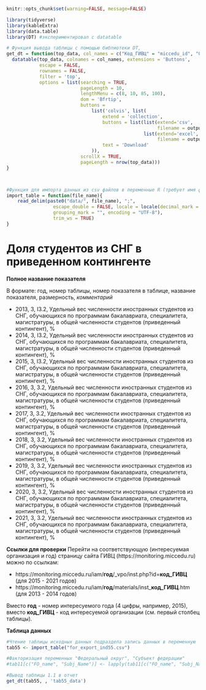 
```r
knitr::opts_chunk$set(warning=FALSE, message=FALSE)
```


```r
library(tidyverse)
library(kableExtra)
library(data.table)
library(DT) #экспериментировал с datatable
```

```r
# Функция вывода таблицы с помощью библиотеки DT, 
get_dt = function(top_data, col_names = c("Код_ГИВЦ" = "miccedu_id", "Организация" = "clear_name", "2013" = "ind_2013_value", "2014" = "ind_2014_value", "2015" = "ind_2015_value", "2016" = "ind_2016_value", "2017" = "ind_2017_value", "2018" = "ind_2018_value", "2019" = "ind_2019_value", "2020" = "ind_2020_value", "2021" =  "ind_2021_value"), output_file_name) {
  datatable(top_data, colnames = col_names, extensions = 'Buttons',
            escape = FALSE,
            rownames = FALSE,
            filter = 'top',
            options = list(searching = TRUE,
                           pageLength = 10,
                           lengthMenu = c(8, 10, 85, 100),
                           dom = 'Bfrtip',
                           buttons = 
                               list('colvis', list(
                                   extend = 'collection',
                                   buttons = list(list(extend='csv',
                                                       filename = output_file_name),
                                                  list(extend='excel',
                                                       filename = output_file_name)),
                                   text = 'Download'
                               )),
                           scrollX = TRUE,
                           pageLength = nrow(top_data))) 
}



#Функция для импорта данных из csv файлов в переменные R (требует имя файла в кавычках и берет из каталока data рабочей директории проекта)
import_table = function(file_name){
    read_delim(paste0("data/", file_name), ";", 
                 escape_double = FALSE, locale = locale(decimal_mark = ",", 
                 grouping_mark = "", encoding = "UTF-8"), 
                 trim_ws = TRUE)
}
```



# Доля студентов из СНГ в приведенном контингенте {#ind55_info}

**Полное название показателя**

В формате: год, номер таблицы, номер показателя в таблице, название показателя, размерность, *комментарий*

* 2013,	3,	I3.2,	Удельный вес численности иностранных студентов из СНГ, обучающихся по программам бакалавриата, специалитета, магистратуры, в общей численности студентов (приведенный контингент), %
* 2014,	3,	I3.2,	Удельный вес численности иностранных студентов из СНГ, обучающихся по программам бакалавриата, специалитета, магистратуры, в общей численности студентов (приведенный контингент), %
* 2015,	3,	I3.2,	Удельный вес численности иностранных студентов из СНГ, обучающихся по программам бакалавриата, специалитета, магистратуры, в общей численности студентов (приведенный контингент), %
* 2016, 3, 3.2, Удельный вес численности иностранных студентов из СНГ, обучающихся по программам бакалавриата, специалитета, магистратуры, в общей численности студентов (приведенный контингент), %
* 2017, 3, 3.2, Удельный вес численности иностранных студентов из СНГ, обучающихся по программам бакалавриата, специалитета, магистратуры, в общей численности студентов (приведенный контингент), %
* 2018, 3, 3.2, Удельный вес численности иностранных студентов из СНГ, обучающихся по программам бакалавриата, специалитета, магистратуры, в общей численности студентов (приведенный контингент), %
* 2019, 3, 3.2, Удельный вес численности иностранных студентов из СНГ, обучающихся по программам бакалавриата, специалитета, магистратуры, в общей численности студентов (приведенный контингент), %
* 2020, 3, 3.2, Удельный вес численности иностранных студентов из СНГ, обучающихся по программам бакалавриата, специалитета, магистратуры, в общей численности студентов (приведенный контингент), %
* 2021, 3, 3.2, Удельный вес численности иностранных студентов из СНГ, обучающихся по программам бакалавриата, специалитета, магистратуры, в общей численности студентов (приведенный контингент), %


**Ссылки для проверки**
Перейти на соответствующую (интересуемая организация и год) страницу сайта ГИВЦ (https://monitoring.miccedu.ru) можно по ссылкам:

* https://monitoring.miccedu.ru/iam/**год**/_vpo/inst.php?id=**код_ГИВЦ** (для 2015 - 2021 годов)
* https://monitoring.miccedu.ru/iam/**год**/materials/inst_**код_ГИВЦ**.htm (для 2013 - 2014 годов)

Вместо **год** - номер интересуемого года (4 цифры, например, 2015), вместо **код_ГИВЦ** - код интересуемой организации (см. первый столбец таблицы).



**Таблица данных**

```r
#Чтение таблицы исходных данных подраздела запись данных в переменную
tab55 <- import_table("for_export_ind55.csv")

#Факторизация переменных "Федеральный округ", "Субъект федерации"
#tab11[c("FO_name", "Subj_Name")] <- lapply(tab11[c("FO_name", "Subj_Name")] , factor)

```




```r
#Вывод таблицы 1.1 в отчет
get_dt(tab55, , 'tab55_data')
```




